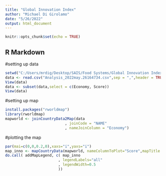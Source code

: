 ---
title: "Global Innovation Index"
author: "Michael Di Girolamo"
date: "5/26/2022"
output: html_document
---

```{r setup, include=FALSE}
knitr::opts_chunk$set(echo = TRUE)
```

## R Markdown


#setting up data
```{r}
setwd("C:/Users/mrdig/Desktop/SAIS/Food Systems/Global Innovation Index")
data <- read.csv("Analysis_2022may.26164734.csv",sep = ",",header = TRUE)
View(data)
data <- subset(data,select = c(Economy, Score))
View(data)
```
#setting up map
```{r}
install.packages("rworldmap")
library(rworldmap)
mapworld <- joinCountryData2Map(data
                           , joinCode = "NAME"
                           , nameJoinColumn = "Economy")

```
#plotting the map

```{r}
par(mai=c(0,0,0.2,0),xaxs="i",yaxs="i")
map_inno <- mapCountryData(mapworld, nameColumnToPlot="Score",mapTitle = "Global Innovation Index by Country", colourPalette = c("#f7fcf0","#e0f3db","#ccebc5","#a8ddb5","#7bccc4","#4eb3d3","#2b8cbe","#0868ac","#084081"),oceanCol = "gray",missingCountryCol = 'white',addLegend = FALSE)
do.call( addMapLegend, c( map_inno
                        , legendLabels="all"
                        , legendWidth=0.5
                        ))
```